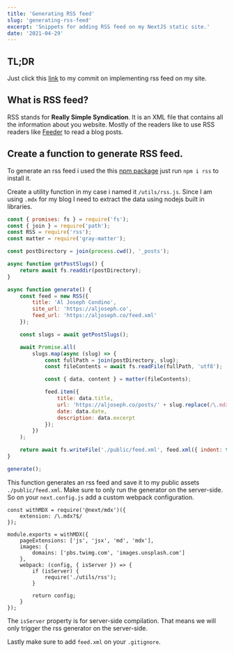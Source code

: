 ```yaml
---
title: 'Generating RSS feed'
slug: 'generating-rss-feed'
excerpt: 'Snippets for adding RSS feed on my NextJS static site.'
date: '2021-04-29'
---
```


## TL;DR

Just click this [link](https://github.com/condinoaljoseph/aljoseph.co/pull/84/commits/615e581870270e3056c7a4f163bd2cd253e89b93) to my commit on implementing rss feed on my site.

## What is RSS feed?

RSS stands for **Really Simple Syndication**. It is an XML file that contains all the information about you website. Mostly of the readers like to use RSS readers like [Feeder](https://feeder.co/) to read a blog posts.

## Create a function to generate RSS feed.

To generate an rss feed i used the this [npm package](https://www.npmjs.com/package/rss) just run `npm i rss` to install it.

Create a utility function in my case i named it `/utils/rss.js`. Since I am using `.mdx` for my blog I need to extract the data using nodejs built in libraries.

```js
const { promises: fs } = require('fs');
const { join } = require('path');
const RSS = require('rss');
const matter = require('gray-matter');

const postDirectory = join(process.cwd(), '_posts');

async function getPostSlugs() {
	return await fs.readdir(postDirectory);
}

async function generate() {
	const feed = new RSS({
		title: 'Al Joseph Condino',
		site_url: 'https://aljoseph.co',
		feed_url: 'https://aljoseph.co/feed.xml'
	});

	const slugs = await getPostSlugs();

	await Promise.all(
		slugs.map(async (slug) => {
			const fullPath = join(postDirectory, slug);
			const fileContents = await fs.readFile(fullPath, 'utf8');

			const { data, content } = matter(fileContents);

			feed.item({
				title: data.title,
				url: 'https://aljoseph.co/posts/' + slug.replace(/\.mdx?/, ''),
				date: data.date,
				description: data.excerpt
			});
		})
	);

	return await fs.writeFile('./public/feed.xml', feed.xml({ indent: true }));
}

generate();
```

This function generates an rss feed and save it to my public assets `./public/feed.xml`. Make sure to only run the generator on the server-side. So on your `next.config.js` add a custom webpack configuration.

```js{10-16}
const withMDX = require('@next/mdx')({
	extension: /\.mdx?$/
});

module.exports = withMDX({
	pageExtensions: ['js', 'jsx', 'md', 'mdx'],
	images: {
		domains: ['pbs.twimg.com', 'images.unsplash.com']
	},
	webpack: (config, { isServer }) => {
		if (isServer) {
			require('./utils/rss');
		}

		return config;
	}
});
```

The `isServer` property is for server-side compilation. That means we will only trigger the rss generator on the server-side.

Lastly make sure to add `feed.xml` on your `.gitignore`.
